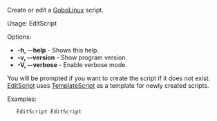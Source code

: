 Create or edit a [[GoboLinux]] script.

Usage: EditScript <script-name-with-no-path>

Options:
* '''-h, --help''' - Shows this help.
* '''-v, --version''' - Show program version.
* '''-V, --verbose''' - Enable verbose mode.

You will be prompted if you want to create the script if it does not exist. [[EditScript]] uses [[TemplateScript]] as a template for newly created scripts.

Examples:

    EditScript EditScript 


{{Reference}}
